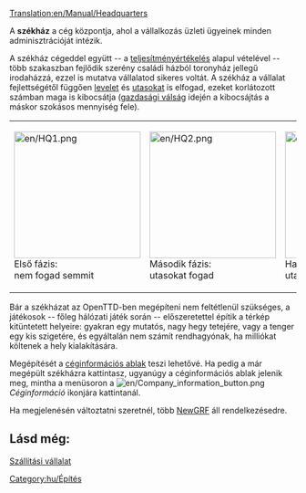 [[Translation:en/Manual/Headquarters]]

A '''székház''' a cég központja, ahol a vállalkozás üzleti ügyeinek minden adminisztrációját intézik. 

A székház cégeddel együtt -- a [[hu/Manual/Teljesítményértékelés részletezése|teljesítményértékelés]] alapul vételével -- több szakaszban fejlődik szerény családi házból toronyház jellegű irodaházzá, ezzel is mutatva vállalatod sikeres voltát. A székház a vállalat fejlettségétől függően [[hu/Manual/Base Set/Economy/Levél|levelet]] és [[hu/Manual/Base Set/Economy/Utasok|utasokat]] is elfogad, ezeket korlátozott számban maga is kibocsátja ([[hu/Manual/Gazdaság#A recesszió|gazdasági válság]] idején a kibocsájtás a máskor szokásos mennyiség fele).

{| align="center"
| width="170" |[[File:en/HQ1.png|222px]]<br>Első fázis: <br>nem fogad semmit
| width="170" |[[File:en/HQ2.png|222px]]<br />Második fázis: <br />utasokat fogad
| width="170" |[[File:en/HQ3.png|222px]]<br />Harmadik fázis: <br />utasokat fogad
| width="170" |[[File:en/HQ4.png|222px]]<br />Negyedik fázis: <br />utasokat és levelet fogad
| width="170" |[[File:en/HQ5.png|222px]]<br />Ötödik fázis: <br />utasokat és levelet fogad
|}
{{en/-}}
Bár a székházat az OpenTTD-ben megépíteni nem feltétlenül szükséges, a játékosok -- főleg hálózati játék során -- előszeretettel építik a térkép kitüntetett helyeire: gyakran egy mutatós, nagy hegy tetejére, vagy a tenger egy kis szigetére, és egyáltalán nem számít rendhagyónak, ha milliókat költenek a hely kialakítására.

Megépítését a [[hu/Manual/Szállítási vállalat#A céginformációs ablak|céginformációs ablak]] teszi lehetővé. Ha pedig a már megépült székházra kattintasz, ugyanúgy a céginformációs ablak jelenik meg, mintha a menüsoron a [[File:en/Company information button.png]]''Céginformáció'' ikonjára kattintanál.

Ha megjelenésén változtatni szeretnél, több [[hu/Manual/NewGRF|NewGRF]] áll rendelkezésedre. 

==Lásd még:==
[[hu/Manual/Szállítási vállalat|Szállítási vállalat]]

[[Category:hu/Építés]]